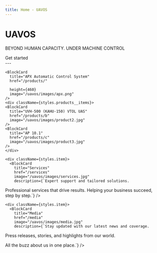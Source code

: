 ```yaml
---
title: Home - UAVOS
---
```




<Bleed>
  <div className="flex flex-col items-center mt-20 text-center">
    <h1 className={styles.title}>UAVOS</h1>
    <p className={styles.subtitle}>BEYOND HUMAN CAPACITY. UNDER MACHINE CONTROL</p>
    <Link
      href="https://docs.uavos.com/"
      className={styles.btn}
    >
      Get started
    </Link>
  </div>
  ---
</Bleed>
<Bleed full>
  <div className={styles.grid}>
    <BlockCard
      height={472}
      href="/products"
      image="/uavos/images/DcTGJHKV4AAuWAj.jpg"
      footer={false}
    />
  </div>
</Bleed>

<Bleed full>
  <div className={styles.products__block}>
    
    <BlockCard
      title="APX Automatic Control System"
      href="/products/"
      
      height={460}
      image="/uavos/images/apx.png"
    />
    <div className={styles.products__items}>
    <BlockCard
      title="UVH-500 (KAHU-150) VTOL UAS"
      href="/products/b"
      image="/uavos/images/product2.jpg"
    />
    <BlockCard
      title="AP 10.1"
      href="/products/c"
      image="/uavos/images/product3.jpg"
    />
    </div>
    
  </div>
</Bleed>

<Bleed full>
  <div className={styles.grid}>
    <div className={styles.item}>
      <BlockCard
        title="Products"
        href="/products"
        image="/uavos/images/product.jpg"
        description={`Innovative solutions for every challenge.
Cutting-edge tools that empower your workflow.
Explore our range of high-performance products.`}
      />
    </div>

    <div className={styles.item}>
      <BlockCard
        title="Services"
        href="/services"
        image="/uavos/images/services.jpg"
        description={`Expert support and tailored solutions.
Professional services that drive results.
Helping your business succeed, step by step.`}
      />
    </div>

    <div className={styles.item}>
      <BlockCard
        title="Media"
        href="/media"
        image="/uavos/images/media.jpg"
        description={`Stay updated with our latest news and coverage.

Press releases, stories, and highlights from our world.

All the buzz about us in one place.`}
      />
    </div>
  </div>
</Bleed>



